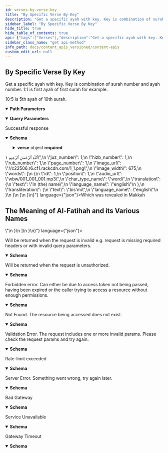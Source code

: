```yaml
---
id: verses-by-verse-key
title: "By Specific Verse By Key"
description: "Get a specific ayah with key. Key is combination of surah number and ayah number. 1:1 is first ayah of first surah for example."
sidebar_label: "By Specific Verse By Key"
hide_title: true
hide_table_of_contents: true
api: {"tags":["Verses"],"description":"Get a specific ayah with key. Key is combination of surah number and ayah number. 1:1 is first ayah of first surah for example.\n\n10:5 is 5th ayah of 10th surah.","operationId":"verses-by_verse_key","parameters":[{"name":"verse_key","in":"path","description":"Verse key ( chapter:verse) ","required":true,"schema":{"type":"string"}},{"name":"language","in":"query","description":"Language to fetch word translation in specific language.","schema":{"type":"string","default":"en"}},{"name":"words","in":"query","description":"Include words of each ayah? \n\n0 or false will not include words.\n\n1 or true will include the words.","schema":{"type":"string","default":"true","enum":["true","false"]}},{"name":"translations","in":"query","description":"comma separated ids of translations to load for each ayah.","schema":{"type":"string"}},{"name":"audio","in":"query","description":"Id of recitation if you want to load audio of each ayah.","schema":{"type":"integer"}},{"name":"tafsirs","in":"query","description":"Comma separated ids of tafsirs to load for each ayah if you want to load tafsirs.","schema":{"type":"string"}},{"name":"word_fields","in":"query","description":"Comma-separated list of word-level fields to include in response. [See full field reference](/docs/api/field-reference#word-level-fields).","schema":{"type":"string"}},{"name":"translation_fields","in":"query","description":"Comma separated list of translation fields if you want to add more fields for each translation. ","schema":{"type":"string"}},{"name":"fields","in":"query","description":"Comma-separated list of verse-level fields to include in response. [See full field reference](/docs/api/field-reference#verse-level-fields).","schema":{"type":"string"}}],"responses":{"200":{"description":"Successful response","content":{"application/json":{"schema":{"required":["verse"],"type":"object","properties":{"verse":{"title":"Verse","required":["hizb_number","id","juz_number","page_number","rub_number","verse_key","verse_number"],"type":"object","properties":{"id":{"type":"integer"},"chapter_id":{"type":"integer","description":"Chapter number of this verse"},"verse_number":{"type":"integer"},"verse_key":{"type":"string","description":"key of the verse, key is generated using chapter number and ayah number. e.g 1:1 is first ayah of first surah."},"verse_index":{"type":"integer"},"text_uthmani":{"type":"string","description":"Ayah text in Uthmani Script.\n\nUthmani script is an old-fashion script used by the third Caliph, Uthman, to produce the first standard quran manuscript."},"text_uthmani_simple":{"type":"string","description":"Uthmani script diacritic marks "},"text_imlaei":{"type":"string","description":"Ayah text in Imla'ei script.\n\nImla'ei script, is the modern Arabic writing style which is currently in use."},"text_imlaei_simple":{"type":"string"},"text_indopak":{"type":"string"},"text_uthmani_tajweed":{"type":"string"},"juz_number":{"type":"integer"},"hizb_number":{"type":"integer"},"rub_number":{"type":"integer"},"page_number":{"maximum":604,"minimum":1,"type":"integer","description":"page_number is deprecated, please use `v1_page` instead."},"image_url":{"type":"string"},"image_width":{"type":"integer"},"words":{"type":"array","items":{"title":"Word","required":["audio_url","char_type_name","position","translation","transliteration"],"type":"object","properties":{"id":{"type":"integer"},"position":{"type":"integer","description":"Word position within ayah"},"text_uthmani":{"type":"string","description":"Word text in Uthmanic script"},"text_indopak":{"type":"string"},"text_imlaei":{"type":"string","description":"Word text in simple/Imlaei script"},"verse_key":{"type":"string"},"page_number":{"maximum":604,"minimum":1,"type":"integer","description":"page_number is deprecated, please use `v1_page` instead."},"line_number":{"type":"integer","description":"Line number in the Mushaf for this word"},"audio_url":{"type":"string"},"location":{"type":"string"},"char_type_name":{"type":"string"},"code_v1":{"type":"string","description":"glyph code that you can use to render the word using QCF  v1 font."},"code_v2":{"type":"string","description":"glyph code that you can use to render the word using QCF  v2 font."},"translation":{"type":"object","properties":{"text":{"type":"string"},"language_name":{"type":"string"}}},"transliteration":{"type":"object","properties":{"text":{"type":"string"},"language_name":{"type":"string"}}},"v1_page":{"maximum":604,"minimum":1,"type":"integer","description":"Madani Mushaf Page number for v1 font. If `v1_page` value is 2, that means you'll use page 2 font file to render this word using v1 glyph codes."},"v2_page":{"maximum":604,"minimum":1,"type":"integer","description":"Madani Mushaf Page number for v2 font. If `v2_page` value is 2, that means you'll use page 2 font file to render this ayah using v2 glyph codes."}},"example":{"id":1,"position":1,"text_uthmani":"بِسْمِ","text_indopak":"بِسۡمِ","text_imlaei":"بِسْمِ","verse_key":"1:1","page_number":1,"line_number":2,"audio_url":"wbw/001_001_001.mp3","location":"1:1:1","char_type_name":"word","code_v1":"&#xfb51;","translation":{"text":"In (the) name","language_name":"english"},"transliteration":{"text":"bis'mi","language_name":"english"}}}},"audio":{"title":"AudioFile","type":"object","properties":{"url":{"type":"string"},"duration":{"type":"number"},"format":{"type":"string"},"segments":{"type":"array","items":{"type":"object"}}},"example":{"url":"https://verses.quran.foundation/AbdulBaset/Mujawwad/mp3/001001.mp3","duration":6,"format":"mp3","segments":[[[0,120,-1],[120,420,0],[540,810,1],[1350,1006,2],[2356,2454,3],[4810,390,-1]]]}},"translations":{"type":"array","items":{"title":"Translation","required":["resource_id","text"],"type":"object","properties":{"resource_id":{"type":"integer"},"resource_name":{"type":"string"},"id":{"type":"integer"},"text":{"type":"string","description":"Text of the translation, text could have HTML tags for formatting and footnotes. "},"verse_id":{"type":"integer"},"language_id":{"type":"integer"},"language_name":{"type":"string"},"verse_key":{"type":"string"},"chapter_id":{"type":"integer"},"verse_number":{"type":"integer"},"juz_number":{"type":"integer"},"hizb_number":{"type":"integer"},"rub_number":{"type":"integer"},"page_number":{"type":"integer"}},"example":{"resource_id":131,"resource_name":"Dr. Mustafa Khattab, the Clear Quran","id":903958,"text":"In the Name of Allah—the Most Compassionate, Most Merciful.","verse_id":1,"language_id":38,"language_name":"english","verse_key":"1:1","chapter_id":1,"verse_number":1,"juz_number":1,"hizb_number":1,"rub_number":1,"page_number":1}}},"code_v1":{"type":"string","description":"Glyphs codes for QCF v1 fonts"},"code_v2":{"type":"string","description":"Glyphs codes for QCF v2 fonts"},"v1_page":{"maximum":604,"minimum":1,"type":"integer","description":"Madani Mushaf Page number for v1 font. If `v1_page` value is 2, that means you'll use page 2 font file to render this ayah using v1 glyph codes."},"v2_page":{"maximum":604,"minimum":1,"type":"integer","description":"Madani Mushaf Page number for v2 font. If `v2_page` value is 2, that means you'll use page 2 font file to render this ayah using v2 glyph codes."}},"example":{"id":1,"chapter_id":1,"verse_number":1,"verse_key":"1:1","verse_index":1,"text_uthmani":"بِسْمِ ٱللَّهِ ٱلرَّحْمَـٰنِ ٱلرَّحِيمِ","text_uthmani_simple":"بسم الله الرحمن الرحيم","text_imlaei":"بِسْمِ اللَّهِ الرَّحْمَٰنِ الرَّحِيمِ","text_imlaei_simple":"بسم الله الرحمن الرحيم","text_indopak":"بِسۡمِ اللهِ الرَّحۡمٰنِ الرَّحِيۡمِ","text_uthmani_tajweed":"بِسْمِ <tajweed class=ham_wasl>ٱ</tajweed>للَّهِ <tajweed class=ham_wasl>ٱ</tajweed><tajweed class=laam_shamsiyah>ل</tajweed>رَّحْمَ<tajweed class=madda_normal>ـٰ</tajweed>نِ <tajweed class=ham_wasl>ٱ</tajweed><tajweed class=laam_shamsiyah>ل</tajweed>رَّح<tajweed class=madda_permissible>ِي</tajweed>مِ <span class=end>١</span>","juz_number":1,"hizb_number":1,"rub_number":1,"page_number":1,"image_url":"//c22506.r6.cf1.rackcdn.com/1_1.png","image_width":675,"words":[{"id":1,"position":1,"audio_url":"wbw/001_001_001.mp3","char_type_name":"word","translation":{"text":"In (the) name","language_name":"english"},"transliteration":{"text":"bis'mi","language_name":"english"}}]}}}},"example":{"verse":{"id":1,"verse_number":1,"page_number":1,"verse_key":"1:1","juz_number":1,"hizb_number":1,"rub_el_hizb_number":1,"sajdah_type":null,"sajdah_number":null,"words":[{"id":1,"position":1,"audio_url":"wbw/001_001_001.mp3","char_type_name":"word","line_number":2,"page_number":1,"code_v1":"&#xfb51;","translation":{"text":"In (the) name","language_name":"english"},"transliteration":{"text":"bis'mi","language_name":"english"}}],"translations":[{"resource_id":131,"text":"In the Name of Allah—the Most Compassionate, Most Merciful."}],"tafsirs":[{"id":82641,"language_name":"english","name":"Tafsir Ibn Kathir","text":"<h2 class=\"title\">Which was revealed in Makkah</h2><h2 class=\"title\">The Meaning of Al-Fatihah and its Various Names</h2>"}]}}}}},"400":{"description":"Will be returned when the request is invalid e.g. request is missing required headers or with invalid query parameters.","content":{"application/json":{"schema":{"title":"invalidRequestResponse","type":"object","properties":{"message":{"type":"string"},"type":{"type":"string","enum":["gateway_timeout","service_unavailable","bad_gateway","internal_server_error","unprocessable_entity","not_found","forbidden","unauthorized","invalid_request","invalid_token","insufficient_scope","service_error","invalid_path","rate_limit_exceeded"]},"success":{"type":"boolean"}}},"example":{"message":"The request is missing required headers or is invalid","type":"invalid_request","success":false}}}},"401":{"description":"Will be returned when the request is unauthorized.","content":{"application/json":{"schema":{"title":"unauthorizedResponse","type":"object","properties":{"message":{"type":"string"},"type":{"type":"string","enum":["gateway_timeout","service_unavailable","bad_gateway","internal_server_error","unprocessable_entity","not_found","forbidden","unauthorized","invalid_request","invalid_token","insufficient_scope","service_error","invalid_path","rate_limit_exceeded"]},"success":{"type":"boolean"}}},"example":{"message":"The request requires user authentication","type":"unauthorized","success":false}}}},"403":{"description":"Forbidden error. Can either be due to access token not being passed, having been expired or the caller trying to access a resource without enough permissions.","content":{"application/json":{"schema":{"title":"forbiddenResponse","type":"object","properties":{"message":{"type":"string"},"type":{"type":"string","enum":["gateway_timeout","service_unavailable","bad_gateway","internal_server_error","unprocessable_entity","not_found","forbidden","unauthorized","invalid_request","invalid_token","insufficient_scope","service_error","invalid_path","rate_limit_exceeded"]},"success":{"type":"boolean"}}},"example":{"message":"The server understood the request, but refuses to authorize it","type":"forbidden","success":false}}}},"404":{"description":"Not Found. The resource being accessed does not exist.","content":{"application/json":{"schema":{"title":"notFoundResponse","type":"object","properties":{"message":{"type":"string"},"type":{"type":"string","enum":["gateway_timeout","service_unavailable","bad_gateway","internal_server_error","unprocessable_entity","not_found","forbidden","unauthorized","invalid_request","invalid_token","insufficient_scope","service_error","invalid_path","rate_limit_exceeded"]},"success":{"type":"boolean"}}},"example":{"message":"The requested resource could not be found","type":"not_found","success":false}}}},"422":{"description":"Validation Error. The request includes one or more invalid params. Please check the request params and try again.","content":{"application/json":{"schema":{"title":"unprocessableEntityResponse","type":"object","properties":{"message":{"type":"string"},"type":{"type":"string","enum":["gateway_timeout","service_unavailable","bad_gateway","internal_server_error","unprocessable_entity","not_found","forbidden","unauthorized","invalid_request","invalid_token","insufficient_scope","service_error","invalid_path","rate_limit_exceeded"]},"success":{"type":"boolean"}}},"example":{"message":"The request was well-formed but was unable to be followed due to semantic errors","type":"unprocessable_entity","success":false}}}},"429":{"description":"Rate-limit exceeded","content":{"application/json":{"schema":{"title":"rateLimitExceededResponse","type":"object","properties":{"message":{"type":"string"},"type":{"type":"string","enum":["gateway_timeout","service_unavailable","bad_gateway","internal_server_error","unprocessable_entity","not_found","forbidden","unauthorized","invalid_request","invalid_token","insufficient_scope","service_error","invalid_path","rate_limit_exceeded"]},"success":{"type":"boolean"}}},"example":{"message":"Too many requests, please try again later","type":"rate_limit_exceeded","success":false}}}},"500":{"description":"Server Error. Something went wrong, try again later.","content":{"application/json":{"schema":{"title":"internalServerErrorResponse","type":"object","properties":{"message":{"type":"string"},"type":{"type":"string","enum":["gateway_timeout","service_unavailable","bad_gateway","internal_server_error","unprocessable_entity","not_found","forbidden","unauthorized","invalid_request","invalid_token","insufficient_scope","service_error","invalid_path","rate_limit_exceeded"]},"success":{"type":"boolean"}}},"example":{"message":"The server encountered an internal error and was unable to complete your request","type":"internal_server_error","success":false}}}},"502":{"description":"Bad Gateway","content":{"application/json":{"schema":{"title":"badGatewayResponse","type":"object","properties":{"message":{"type":"string"},"type":{"type":"string","enum":["gateway_timeout","service_unavailable","bad_gateway","internal_server_error","unprocessable_entity","not_found","forbidden","unauthorized","invalid_request","invalid_token","insufficient_scope","service_error","invalid_path","rate_limit_exceeded"]},"success":{"type":"boolean"}}},"example":{"message":"The server was acting as a gateway or proxy and received an invalid response from the upstream server","type":"bad_gateway","success":false}}}},"503":{"description":"Service Unavailable","content":{"application/json":{"schema":{"title":"serviceUnavailableResponse","type":"object","properties":{"message":{"type":"string"},"type":{"type":"string","enum":["gateway_timeout","service_unavailable","bad_gateway","internal_server_error","unprocessable_entity","not_found","forbidden","unauthorized","invalid_request","invalid_token","insufficient_scope","service_error","invalid_path","rate_limit_exceeded"]},"success":{"type":"boolean"}}},"example":{"message":"The server is currently unable to handle the request due to a temporary overload or scheduled maintenance","type":"service_unavailable","success":false}}}},"504":{"description":"Gateway Timeout","content":{"application/json":{"schema":{"title":"gatewayTimeoutResponse","type":"object","properties":{"message":{"type":"string"},"type":{"type":"string","enum":["gateway_timeout","service_unavailable","bad_gateway","internal_server_error","unprocessable_entity","not_found","forbidden","unauthorized","invalid_request","invalid_token","insufficient_scope","service_error","invalid_path","rate_limit_exceeded"]},"success":{"type":"boolean"}}},"example":{"message":"The server was acting as a gateway or proxy and did not receive a timely response from the upstream server","type":"gateway_timeout","success":false}}}}},"method":"get","path":"/verses/by_key/{verse_key}","servers":[{"url":"https://apis-prelive.quran.foundation/content/api/v4","description":"Pre-production Server"},{"url":"https://apis.quran.foundation/content/api/v4","description":"Production Server"}],"security":[{"x-auth-token":[],"x-client-id":[]}],"securitySchemes":{"x-auth-token":{"type":"apiKey","description":"The JWT access token required for accessing the endpoints.","name":"x-auth-token","in":"header"},"x-client-id":{"type":"apiKey","description":"Your client Id","name":"x-client-id","in":"header"}},"info":{"title":"Content APIs","description":"Quran.Foundation Content APIs offer programmatic access to the Quran's core content like chapters, verses, recitations, translations, and more, distinct from user-specific data like notes and bookmarks provided by [User-related APIs](/docs/category/user-related-apis).\n\n:::important Integrity of Translations\nPlease **disable any automatic browser-translation features** (e.g. Google-Translate-in-Chrome) when displaying text returned by the *Translations* endpoints.  \nRe-translating an already vetted Quranic translation can introduce serious semantic errors.\n:::\n\n ## How to get access \n\n We are using OAuth2 flows to authenticate and authorize requests. To get started, you need to [get an access token](/docs/tutorials/oidc/getting-started-with-oauth2#obtaining-oauth-20-client-credentials) to make requests to our APIs. Since the APIs are not user-related, you will need to use the `client_credentials` grant type and [`content` scope](/docs/user_related_apis_versioned/scopes#content) when sending a request to [The OAuth 2.0 Token Endpoint](/docs/oauth2_apis_versioned/oauth-2-token-exchange) to get the access token. The below diagram shows the flow of getting an access token using the `client_credentials` grant type in a very simplified way.\n\n ![Client Credentials Flow](/img/client-credentials-flow.png) After getting a valid access token, each request to get resources will have to include 2 headers mentioned below: `x-auth-token` and `x-client-id`.","version":"v4"},"postman":{"name":"By Specific Verse By Key","description":{"content":"Get a specific ayah with key. Key is combination of surah number and ayah number. 1:1 is first ayah of first surah for example.\n\n10:5 is 5th ayah of 10th surah.","type":"text/plain"},"url":{"path":["verses","by_key",":verse_key"],"host":["{{baseUrl}}"],"query":[{"disabled":false,"description":{"content":"Language to fetch word translation in specific language.","type":"text/plain"},"key":"language","value":""},{"disabled":false,"description":{"content":"Include words of each ayah? \n\n0 or false will not include words.\n\n1 or true will include the words.","type":"text/plain"},"key":"words","value":""},{"disabled":false,"description":{"content":"comma separated ids of translations to load for each ayah.","type":"text/plain"},"key":"translations","value":""},{"disabled":false,"description":{"content":"Id of recitation if you want to load audio of each ayah.","type":"text/plain"},"key":"audio","value":""},{"disabled":false,"description":{"content":"Comma separated ids of tafsirs to load for each ayah if you want to load tafsirs.","type":"text/plain"},"key":"tafsirs","value":""},{"disabled":false,"description":{"content":"Comma-separated list of word-level fields to include in response. [See full field reference](/docs/api/field-reference#word-level-fields).","type":"text/plain"},"key":"word_fields","value":""},{"disabled":false,"description":{"content":"Comma separated list of translation fields if you want to add more fields for each translation. ","type":"text/plain"},"key":"translation_fields","value":""},{"disabled":false,"description":{"content":"Comma-separated list of verse-level fields to include in response. [See full field reference](/docs/api/field-reference#verse-level-fields).","type":"text/plain"},"key":"fields","value":""}],"variable":[{"disabled":false,"description":{"content":"(Required) Verse key ( chapter:verse) ","type":"text/plain"},"type":"any","value":"","key":"verse_key"}]},"header":[{"key":"Accept","value":"application/json"}],"method":"GET"}}
sidebar_class_name: "get api-method"
info_path: docs/content_apis_versioned/content-apis
custom_edit_url: null
---
```



## By Specific Verse By Key



Get a specific ayah with key. Key is combination of surah number and ayah number. 1:1 is first ayah of first surah for example.

10:5 is 5th ayah of 10th surah.

<details style={{"marginBottom":"1rem"}} data-collapsed={false} open={true}><summary style={{}}><strong>Path Parameters</strong></summary><div><ul><ParamsItem className={"paramsItem"} param={{"name":"verse_key","in":"path","description":"Verse key ( chapter:verse) ","required":true,"schema":{"type":"string"}}}></ParamsItem></ul></div></details><details style={{"marginBottom":"1rem"}} data-collapsed={false} open={true}><summary style={{}}><strong>Query Parameters</strong></summary><div><ul><ParamsItem className={"paramsItem"} param={{"name":"language","in":"query","description":"Language to fetch word translation in specific language.","schema":{"type":"string","default":"en"}}}></ParamsItem><ParamsItem className={"paramsItem"} param={{"name":"words","in":"query","description":"Include words of each ayah? \n\n0 or false will not include words.\n\n1 or true will include the words.","schema":{"type":"string","default":"true","enum":["true","false"]}}}></ParamsItem><ParamsItem className={"paramsItem"} param={{"name":"translations","in":"query","description":"comma separated ids of translations to load for each ayah.","schema":{"type":"string"}}}></ParamsItem><ParamsItem className={"paramsItem"} param={{"name":"audio","in":"query","description":"Id of recitation if you want to load audio of each ayah.","schema":{"type":"integer"}}}></ParamsItem><ParamsItem className={"paramsItem"} param={{"name":"tafsirs","in":"query","description":"Comma separated ids of tafsirs to load for each ayah if you want to load tafsirs.","schema":{"type":"string"}}}></ParamsItem><ParamsItem className={"paramsItem"} param={{"name":"word_fields","in":"query","description":"Comma-separated list of word-level fields to include in response. [See full field reference](/docs/api/field-reference#word-level-fields).","schema":{"type":"string"}}}></ParamsItem><ParamsItem className={"paramsItem"} param={{"name":"translation_fields","in":"query","description":"Comma separated list of translation fields if you want to add more fields for each translation. ","schema":{"type":"string"}}}></ParamsItem><ParamsItem className={"paramsItem"} param={{"name":"fields","in":"query","description":"Comma-separated list of verse-level fields to include in response. [See full field reference](/docs/api/field-reference#verse-level-fields).","schema":{"type":"string"}}}></ParamsItem></ul></div></details><div><ApiTabs><TabItem label={"200"} value={"200"}><div>

Successful response

</div><div><MimeTabs schemaType={"response"}><TabItem label={"application/json"} value={"application/json"}><SchemaTabs><TabItem label={"Schema"} value={"Schema"}><details style={{}} data-collapsed={false} open={true}><summary style={{"textAlign":"left"}}><strong>Schema</strong></summary><div style={{"textAlign":"left","marginLeft":"1rem"}}></div><ul style={{"marginLeft":"1rem"}}><SchemaItem collapsible={true} className={"schemaItem"}><details style={{}}><summary style={{}}><strong>verse</strong><span style={{"opacity":"0.6"}}> object</span><strong style={{"fontSize":"var(--ifm-code-font-size)","color":"var(--openapi-required)"}}> required</strong></summary><div style={{"marginLeft":"1rem"}}><SchemaItem collapsible={false} name={"id"} required={true} schemaName={"integer"} qualifierMessage={undefined} schema={{"type":"integer"}}></SchemaItem><SchemaItem collapsible={false} name={"chapter_id"} required={false} schemaName={"integer"} qualifierMessage={undefined} schema={{"type":"integer","description":"Chapter number of this verse"}}></SchemaItem><SchemaItem collapsible={false} name={"verse_number"} required={true} schemaName={"integer"} qualifierMessage={undefined} schema={{"type":"integer"}}></SchemaItem><SchemaItem collapsible={false} name={"verse_key"} required={true} schemaName={"string"} qualifierMessage={undefined} schema={{"type":"string","description":"key of the verse, key is generated using chapter number and ayah number. e.g 1:1 is first ayah of first surah."}}></SchemaItem><SchemaItem collapsible={false} name={"verse_index"} required={false} schemaName={"integer"} qualifierMessage={undefined} schema={{"type":"integer"}}></SchemaItem><SchemaItem collapsible={false} name={"text_uthmani"} required={false} schemaName={"string"} qualifierMessage={undefined} schema={{"type":"string","description":"Ayah text in Uthmani Script.\n\nUthmani script is an old-fashion script used by the third Caliph, Uthman, to produce the first standard quran manuscript."}}></SchemaItem><SchemaItem collapsible={false} name={"text_uthmani_simple"} required={false} schemaName={"string"} qualifierMessage={undefined} schema={{"type":"string","description":"Uthmani script diacritic marks "}}></SchemaItem><SchemaItem collapsible={false} name={"text_imlaei"} required={false} schemaName={"string"} qualifierMessage={undefined} schema={{"type":"string","description":"Ayah text in Imla'ei script.\n\nImla'ei script, is the modern Arabic writing style which is currently in use."}}></SchemaItem><SchemaItem collapsible={false} name={"text_imlaei_simple"} required={false} schemaName={"string"} qualifierMessage={undefined} schema={{"type":"string"}}></SchemaItem><SchemaItem collapsible={false} name={"text_indopak"} required={false} schemaName={"string"} qualifierMessage={undefined} schema={{"type":"string"}}></SchemaItem><SchemaItem collapsible={false} name={"text_uthmani_tajweed"} required={false} schemaName={"string"} qualifierMessage={undefined} schema={{"type":"string"}}></SchemaItem><SchemaItem collapsible={false} name={"juz_number"} required={true} schemaName={"integer"} qualifierMessage={undefined} schema={{"type":"integer"}}></SchemaItem><SchemaItem collapsible={false} name={"hizb_number"} required={true} schemaName={"integer"} qualifierMessage={undefined} schema={{"type":"integer"}}></SchemaItem><SchemaItem collapsible={false} name={"rub_number"} required={true} schemaName={"integer"} qualifierMessage={undefined} schema={{"type":"integer"}}></SchemaItem><SchemaItem collapsible={false} name={"page_number"} required={true} schemaName={"integer"} qualifierMessage={"**Possible values:** `>= 1` and `<= 604`"} schema={{"maximum":604,"minimum":1,"type":"integer","description":"page_number is deprecated, please use `v1_page` instead."}}></SchemaItem><SchemaItem collapsible={false} name={"image_url"} required={false} schemaName={"string"} qualifierMessage={undefined} schema={{"type":"string"}}></SchemaItem><SchemaItem collapsible={false} name={"image_width"} required={false} schemaName={"integer"} qualifierMessage={undefined} schema={{"type":"integer"}}></SchemaItem><SchemaItem collapsible={true} className={"schemaItem"}><details style={{}}><summary style={{}}><strong>words</strong><span style={{"opacity":"0.6"}}> object[]</span></summary><div style={{"marginLeft":"1rem"}}><li><div style={{"fontSize":"var(--ifm-code-font-size)","opacity":"0.6","marginLeft":"-.5rem","paddingBottom":".5rem"}}>Array [</div></li><SchemaItem collapsible={false} name={"id"} required={false} schemaName={"integer"} qualifierMessage={undefined} schema={{"type":"integer"}}></SchemaItem><SchemaItem collapsible={false} name={"position"} required={true} schemaName={"integer"} qualifierMessage={undefined} schema={{"type":"integer","description":"Word position within ayah"}}></SchemaItem><SchemaItem collapsible={false} name={"text_uthmani"} required={false} schemaName={"string"} qualifierMessage={undefined} schema={{"type":"string","description":"Word text in Uthmanic script"}}></SchemaItem><SchemaItem collapsible={false} name={"text_indopak"} required={false} schemaName={"string"} qualifierMessage={undefined} schema={{"type":"string"}}></SchemaItem><SchemaItem collapsible={false} name={"text_imlaei"} required={false} schemaName={"string"} qualifierMessage={undefined} schema={{"type":"string","description":"Word text in simple/Imlaei script"}}></SchemaItem><SchemaItem collapsible={false} name={"verse_key"} required={false} schemaName={"string"} qualifierMessage={undefined} schema={{"type":"string"}}></SchemaItem><SchemaItem collapsible={false} name={"page_number"} required={false} schemaName={"integer"} qualifierMessage={"**Possible values:** `>= 1` and `<= 604`"} schema={{"maximum":604,"minimum":1,"type":"integer","description":"page_number is deprecated, please use `v1_page` instead."}}></SchemaItem><SchemaItem collapsible={false} name={"line_number"} required={false} schemaName={"integer"} qualifierMessage={undefined} schema={{"type":"integer","description":"Line number in the Mushaf for this word"}}></SchemaItem><SchemaItem collapsible={false} name={"audio_url"} required={true} schemaName={"string"} qualifierMessage={undefined} schema={{"type":"string"}}></SchemaItem><SchemaItem collapsible={false} name={"location"} required={false} schemaName={"string"} qualifierMessage={undefined} schema={{"type":"string"}}></SchemaItem><SchemaItem collapsible={false} name={"char_type_name"} required={true} schemaName={"string"} qualifierMessage={undefined} schema={{"type":"string"}}></SchemaItem><SchemaItem collapsible={false} name={"code_v1"} required={false} schemaName={"string"} qualifierMessage={undefined} schema={{"type":"string","description":"glyph code that you can use to render the word using QCF  v1 font."}}></SchemaItem><SchemaItem collapsible={false} name={"code_v2"} required={false} schemaName={"string"} qualifierMessage={undefined} schema={{"type":"string","description":"glyph code that you can use to render the word using QCF  v2 font."}}></SchemaItem><SchemaItem collapsible={true} className={"schemaItem"}><details style={{}}><summary style={{}}><strong>translation</strong><span style={{"opacity":"0.6"}}> object</span><strong style={{"fontSize":"var(--ifm-code-font-size)","color":"var(--openapi-required)"}}> required</strong></summary><div style={{"marginLeft":"1rem"}}><SchemaItem collapsible={false} name={"text"} required={false} schemaName={"string"} qualifierMessage={undefined} schema={{"type":"string"}}></SchemaItem><SchemaItem collapsible={false} name={"language_name"} required={false} schemaName={"string"} qualifierMessage={undefined} schema={{"type":"string"}}></SchemaItem></div></details></SchemaItem><SchemaItem collapsible={true} className={"schemaItem"}><details style={{}}><summary style={{}}><strong>transliteration</strong><span style={{"opacity":"0.6"}}> object</span><strong style={{"fontSize":"var(--ifm-code-font-size)","color":"var(--openapi-required)"}}> required</strong></summary><div style={{"marginLeft":"1rem"}}><SchemaItem collapsible={false} name={"text"} required={false} schemaName={"string"} qualifierMessage={undefined} schema={{"type":"string"}}></SchemaItem><SchemaItem collapsible={false} name={"language_name"} required={false} schemaName={"string"} qualifierMessage={undefined} schema={{"type":"string"}}></SchemaItem></div></details></SchemaItem><SchemaItem collapsible={false} name={"v1_page"} required={false} schemaName={"integer"} qualifierMessage={"**Possible values:** `>= 1` and `<= 604`"} schema={{"maximum":604,"minimum":1,"type":"integer","description":"Madani Mushaf Page number for v1 font. If `v1_page` value is 2, that means you'll use page 2 font file to render this word using v1 glyph codes."}}></SchemaItem><SchemaItem collapsible={false} name={"v2_page"} required={false} schemaName={"integer"} qualifierMessage={"**Possible values:** `>= 1` and `<= 604`"} schema={{"maximum":604,"minimum":1,"type":"integer","description":"Madani Mushaf Page number for v2 font. If `v2_page` value is 2, that means you'll use page 2 font file to render this ayah using v2 glyph codes."}}></SchemaItem><li><div style={{"fontSize":"var(--ifm-code-font-size)","opacity":"0.6","marginLeft":"-.5rem"}}>]</div></li></div></details></SchemaItem><SchemaItem collapsible={true} className={"schemaItem"}><details style={{}}><summary style={{}}><strong>audio</strong><span style={{"opacity":"0.6"}}> object</span></summary><div style={{"marginLeft":"1rem"}}><SchemaItem collapsible={false} name={"url"} required={false} schemaName={"string"} qualifierMessage={undefined} schema={{"type":"string"}}></SchemaItem><SchemaItem collapsible={false} name={"duration"} required={false} schemaName={"number"} qualifierMessage={undefined} schema={{"type":"number"}}></SchemaItem><SchemaItem collapsible={false} name={"format"} required={false} schemaName={"string"} qualifierMessage={undefined} schema={{"type":"string"}}></SchemaItem><SchemaItem collapsible={false} name={"segments"} required={false} schemaName={"object[]"} qualifierMessage={undefined} schema={{"type":"array","items":{"type":"object"}}}></SchemaItem></div></details></SchemaItem><SchemaItem collapsible={true} className={"schemaItem"}><details style={{}}><summary style={{}}><strong>translations</strong><span style={{"opacity":"0.6"}}> object[]</span></summary><div style={{"marginLeft":"1rem"}}><li><div style={{"fontSize":"var(--ifm-code-font-size)","opacity":"0.6","marginLeft":"-.5rem","paddingBottom":".5rem"}}>Array [</div></li><SchemaItem collapsible={false} name={"resource_id"} required={true} schemaName={"integer"} qualifierMessage={undefined} schema={{"type":"integer"}}></SchemaItem><SchemaItem collapsible={false} name={"resource_name"} required={false} schemaName={"string"} qualifierMessage={undefined} schema={{"type":"string"}}></SchemaItem><SchemaItem collapsible={false} name={"id"} required={false} schemaName={"integer"} qualifierMessage={undefined} schema={{"type":"integer"}}></SchemaItem><SchemaItem collapsible={false} name={"text"} required={true} schemaName={"string"} qualifierMessage={undefined} schema={{"type":"string","description":"Text of the translation, text could have HTML tags for formatting and footnotes. "}}></SchemaItem><SchemaItem collapsible={false} name={"verse_id"} required={false} schemaName={"integer"} qualifierMessage={undefined} schema={{"type":"integer"}}></SchemaItem><SchemaItem collapsible={false} name={"language_id"} required={false} schemaName={"integer"} qualifierMessage={undefined} schema={{"type":"integer"}}></SchemaItem><SchemaItem collapsible={false} name={"language_name"} required={false} schemaName={"string"} qualifierMessage={undefined} schema={{"type":"string"}}></SchemaItem><SchemaItem collapsible={false} name={"verse_key"} required={false} schemaName={"string"} qualifierMessage={undefined} schema={{"type":"string"}}></SchemaItem><SchemaItem collapsible={false} name={"chapter_id"} required={false} schemaName={"integer"} qualifierMessage={undefined} schema={{"type":"integer"}}></SchemaItem><SchemaItem collapsible={false} name={"verse_number"} required={false} schemaName={"integer"} qualifierMessage={undefined} schema={{"type":"integer"}}></SchemaItem><SchemaItem collapsible={false} name={"juz_number"} required={false} schemaName={"integer"} qualifierMessage={undefined} schema={{"type":"integer"}}></SchemaItem><SchemaItem collapsible={false} name={"hizb_number"} required={false} schemaName={"integer"} qualifierMessage={undefined} schema={{"type":"integer"}}></SchemaItem><SchemaItem collapsible={false} name={"rub_number"} required={false} schemaName={"integer"} qualifierMessage={undefined} schema={{"type":"integer"}}></SchemaItem><SchemaItem collapsible={false} name={"page_number"} required={false} schemaName={"integer"} qualifierMessage={undefined} schema={{"type":"integer"}}></SchemaItem><li><div style={{"fontSize":"var(--ifm-code-font-size)","opacity":"0.6","marginLeft":"-.5rem"}}>]</div></li></div></details></SchemaItem><SchemaItem collapsible={false} name={"code_v1"} required={false} schemaName={"string"} qualifierMessage={undefined} schema={{"type":"string","description":"Glyphs codes for QCF v1 fonts"}}></SchemaItem><SchemaItem collapsible={false} name={"code_v2"} required={false} schemaName={"string"} qualifierMessage={undefined} schema={{"type":"string","description":"Glyphs codes for QCF v2 fonts"}}></SchemaItem><SchemaItem collapsible={false} name={"v1_page"} required={false} schemaName={"integer"} qualifierMessage={"**Possible values:** `>= 1` and `<= 604`"} schema={{"maximum":604,"minimum":1,"type":"integer","description":"Madani Mushaf Page number for v1 font. If `v1_page` value is 2, that means you'll use page 2 font file to render this ayah using v1 glyph codes."}}></SchemaItem><SchemaItem collapsible={false} name={"v2_page"} required={false} schemaName={"integer"} qualifierMessage={"**Possible values:** `>= 1` and `<= 604`"} schema={{"maximum":604,"minimum":1,"type":"integer","description":"Madani Mushaf Page number for v2 font. If `v2_page` value is 2, that means you'll use page 2 font file to render this ayah using v2 glyph codes."}}></SchemaItem></div></details></SchemaItem></ul></details></TabItem><TabItem label={"Example (from schema)"} value={"Example (from schema)"}><ResponseSamples responseExample={"{\n  \"verse\": {\n    \"id\": 1,\n    \"chapter_id\": 1,\n    \"verse_number\": 1,\n    \"verse_key\": \"1:1\",\n    \"verse_index\": 1,\n    \"text_uthmani\": \"بِسْمِ ٱللَّهِ ٱلرَّحْمَـٰنِ ٱلرَّحِيمِ\",\n    \"text_uthmani_simple\": \"بسم الله الرحمن الرحيم\",\n    \"text_imlaei\": \"بِسْمِ اللَّهِ الرَّحْمَٰنِ الرَّحِيمِ\",\n    \"text_imlaei_simple\": \"بسم الله الرحمن الرحيم\",\n    \"text_indopak\": \"بِسۡمِ اللهِ الرَّحۡمٰنِ الرَّحِيۡمِ\",\n    \"text_uthmani_tajweed\": \"بِسْمِ <tajweed class=ham_wasl>ٱ</tajweed>للَّهِ <tajweed class=ham_wasl>ٱ</tajweed><tajweed class=laam_shamsiyah>ل</tajweed>رَّحْمَ<tajweed class=madda_normal>ـٰ</tajweed>نِ <tajweed class=ham_wasl>ٱ</tajweed><tajweed class=laam_shamsiyah>ل</tajweed>رَّح<tajweed class=madda_permissible>ِي</tajweed>مِ <span class=end>١</span>\",\n    \"juz_number\": 1,\n    \"hizb_number\": 1,\n    \"rub_number\": 1,\n    \"page_number\": 1,\n    \"image_url\": \"//c22506.r6.cf1.rackcdn.com/1_1.png\",\n    \"image_width\": 675,\n    \"words\": [\n      {\n        \"id\": 1,\n        \"position\": 1,\n        \"audio_url\": \"wbw/001_001_001.mp3\",\n        \"char_type_name\": \"word\",\n        \"translation\": {\n          \"text\": \"In (the) name\",\n          \"language_name\": \"english\"\n        },\n        \"transliteration\": {\n          \"text\": \"bis'mi\",\n          \"language_name\": \"english\"\n        }\n      }\n    ]\n  }\n}"} language={"json"}></ResponseSamples></TabItem><TabItem label={"Example"} value={"Example"}><ResponseSamples responseExample={"{\n  \"verse\": {\n    \"id\": 1,\n    \"verse_number\": 1,\n    \"page_number\": 1,\n    \"verse_key\": \"1:1\",\n    \"juz_number\": 1,\n    \"hizb_number\": 1,\n    \"rub_el_hizb_number\": 1,\n    \"sajdah_type\": null,\n    \"sajdah_number\": null,\n    \"words\": [\n      {\n        \"id\": 1,\n        \"position\": 1,\n        \"audio_url\": \"wbw/001_001_001.mp3\",\n        \"char_type_name\": \"word\",\n        \"line_number\": 2,\n        \"page_number\": 1,\n        \"code_v1\": \"&#xfb51;\",\n        \"translation\": {\n          \"text\": \"In (the) name\",\n          \"language_name\": \"english\"\n        },\n        \"transliteration\": {\n          \"text\": \"bis'mi\",\n          \"language_name\": \"english\"\n        }\n      }\n    ],\n    \"translations\": [\n      {\n        \"resource_id\": 131,\n        \"text\": \"In the Name of Allah—the Most Compassionate, Most Merciful.\"\n      }\n    ],\n    \"tafsirs\": [\n      {\n        \"id\": 82641,\n        \"language_name\": \"english\",\n        \"name\": \"Tafsir Ibn Kathir\",\n        \"text\": \"<h2 class=\\\"title\\\">Which was revealed in Makkah</h2><h2 class=\\\"title\\\">The Meaning of Al-Fatihah and its Various Names</h2>\"\n      }\n    ]\n  }\n}"} language={"json"}></ResponseSamples></TabItem></SchemaTabs></TabItem></MimeTabs></div></TabItem><TabItem label={"400"} value={"400"}><div>

Will be returned when the request is invalid e.g. request is missing required headers or with invalid query parameters.

</div><div><MimeTabs schemaType={"response"}><TabItem label={"application/json"} value={"application/json"}><SchemaTabs><TabItem label={"Schema"} value={"Schema"}><details style={{}} data-collapsed={false} open={true}><summary style={{"textAlign":"left"}}><strong>Schema</strong></summary><div style={{"textAlign":"left","marginLeft":"1rem"}}></div><ul style={{"marginLeft":"1rem"}}><SchemaItem collapsible={false} name={"message"} required={false} schemaName={"string"} qualifierMessage={undefined} schema={{"type":"string"}}></SchemaItem><SchemaItem collapsible={false} name={"type"} required={false} schemaName={"string"} qualifierMessage={"**Possible values:** [`gateway_timeout`, `service_unavailable`, `bad_gateway`, `internal_server_error`, `unprocessable_entity`, `not_found`, `forbidden`, `unauthorized`, `invalid_request`, `invalid_token`, `insufficient_scope`, `service_error`, `invalid_path`, `rate_limit_exceeded`]"} schema={{"type":"string","enum":["gateway_timeout","service_unavailable","bad_gateway","internal_server_error","unprocessable_entity","not_found","forbidden","unauthorized","invalid_request","invalid_token","insufficient_scope","service_error","invalid_path","rate_limit_exceeded"]}}></SchemaItem><SchemaItem collapsible={false} name={"success"} required={false} schemaName={"boolean"} qualifierMessage={undefined} schema={{"type":"boolean"}}></SchemaItem></ul></details></TabItem><TabItem label={"Example (from schema)"} value={"Example (from schema)"}><ResponseSamples responseExample={"{\n  \"message\": \"string\",\n  \"type\": \"gateway_timeout\",\n  \"success\": true\n}"} language={"json"}></ResponseSamples></TabItem><TabItem label={"Example"} value={"Example"}><ResponseSamples responseExample={"{\n  \"message\": \"The request is missing required headers or is invalid\",\n  \"type\": \"invalid_request\",\n  \"success\": false\n}"} language={"json"}></ResponseSamples></TabItem></SchemaTabs></TabItem></MimeTabs></div></TabItem><TabItem label={"401"} value={"401"}><div>

Will be returned when the request is unauthorized.

</div><div><MimeTabs schemaType={"response"}><TabItem label={"application/json"} value={"application/json"}><SchemaTabs><TabItem label={"Schema"} value={"Schema"}><details style={{}} data-collapsed={false} open={true}><summary style={{"textAlign":"left"}}><strong>Schema</strong></summary><div style={{"textAlign":"left","marginLeft":"1rem"}}></div><ul style={{"marginLeft":"1rem"}}><SchemaItem collapsible={false} name={"message"} required={false} schemaName={"string"} qualifierMessage={undefined} schema={{"type":"string"}}></SchemaItem><SchemaItem collapsible={false} name={"type"} required={false} schemaName={"string"} qualifierMessage={"**Possible values:** [`gateway_timeout`, `service_unavailable`, `bad_gateway`, `internal_server_error`, `unprocessable_entity`, `not_found`, `forbidden`, `unauthorized`, `invalid_request`, `invalid_token`, `insufficient_scope`, `service_error`, `invalid_path`, `rate_limit_exceeded`]"} schema={{"type":"string","enum":["gateway_timeout","service_unavailable","bad_gateway","internal_server_error","unprocessable_entity","not_found","forbidden","unauthorized","invalid_request","invalid_token","insufficient_scope","service_error","invalid_path","rate_limit_exceeded"]}}></SchemaItem><SchemaItem collapsible={false} name={"success"} required={false} schemaName={"boolean"} qualifierMessage={undefined} schema={{"type":"boolean"}}></SchemaItem></ul></details></TabItem><TabItem label={"Example (from schema)"} value={"Example (from schema)"}><ResponseSamples responseExample={"{\n  \"message\": \"string\",\n  \"type\": \"gateway_timeout\",\n  \"success\": true\n}"} language={"json"}></ResponseSamples></TabItem><TabItem label={"Example"} value={"Example"}><ResponseSamples responseExample={"{\n  \"message\": \"The request requires user authentication\",\n  \"type\": \"unauthorized\",\n  \"success\": false\n}"} language={"json"}></ResponseSamples></TabItem></SchemaTabs></TabItem></MimeTabs></div></TabItem><TabItem label={"403"} value={"403"}><div>

Forbidden error. Can either be due to access token not being passed, having been expired or the caller trying to access a resource without enough permissions.

</div><div><MimeTabs schemaType={"response"}><TabItem label={"application/json"} value={"application/json"}><SchemaTabs><TabItem label={"Schema"} value={"Schema"}><details style={{}} data-collapsed={false} open={true}><summary style={{"textAlign":"left"}}><strong>Schema</strong></summary><div style={{"textAlign":"left","marginLeft":"1rem"}}></div><ul style={{"marginLeft":"1rem"}}><SchemaItem collapsible={false} name={"message"} required={false} schemaName={"string"} qualifierMessage={undefined} schema={{"type":"string"}}></SchemaItem><SchemaItem collapsible={false} name={"type"} required={false} schemaName={"string"} qualifierMessage={"**Possible values:** [`gateway_timeout`, `service_unavailable`, `bad_gateway`, `internal_server_error`, `unprocessable_entity`, `not_found`, `forbidden`, `unauthorized`, `invalid_request`, `invalid_token`, `insufficient_scope`, `service_error`, `invalid_path`, `rate_limit_exceeded`]"} schema={{"type":"string","enum":["gateway_timeout","service_unavailable","bad_gateway","internal_server_error","unprocessable_entity","not_found","forbidden","unauthorized","invalid_request","invalid_token","insufficient_scope","service_error","invalid_path","rate_limit_exceeded"]}}></SchemaItem><SchemaItem collapsible={false} name={"success"} required={false} schemaName={"boolean"} qualifierMessage={undefined} schema={{"type":"boolean"}}></SchemaItem></ul></details></TabItem><TabItem label={"Example (from schema)"} value={"Example (from schema)"}><ResponseSamples responseExample={"{\n  \"message\": \"string\",\n  \"type\": \"gateway_timeout\",\n  \"success\": true\n}"} language={"json"}></ResponseSamples></TabItem><TabItem label={"Example"} value={"Example"}><ResponseSamples responseExample={"{\n  \"message\": \"The server understood the request, but refuses to authorize it\",\n  \"type\": \"forbidden\",\n  \"success\": false\n}"} language={"json"}></ResponseSamples></TabItem></SchemaTabs></TabItem></MimeTabs></div></TabItem><TabItem label={"404"} value={"404"}><div>

Not Found. The resource being accessed does not exist.

</div><div><MimeTabs schemaType={"response"}><TabItem label={"application/json"} value={"application/json"}><SchemaTabs><TabItem label={"Schema"} value={"Schema"}><details style={{}} data-collapsed={false} open={true}><summary style={{"textAlign":"left"}}><strong>Schema</strong></summary><div style={{"textAlign":"left","marginLeft":"1rem"}}></div><ul style={{"marginLeft":"1rem"}}><SchemaItem collapsible={false} name={"message"} required={false} schemaName={"string"} qualifierMessage={undefined} schema={{"type":"string"}}></SchemaItem><SchemaItem collapsible={false} name={"type"} required={false} schemaName={"string"} qualifierMessage={"**Possible values:** [`gateway_timeout`, `service_unavailable`, `bad_gateway`, `internal_server_error`, `unprocessable_entity`, `not_found`, `forbidden`, `unauthorized`, `invalid_request`, `invalid_token`, `insufficient_scope`, `service_error`, `invalid_path`, `rate_limit_exceeded`]"} schema={{"type":"string","enum":["gateway_timeout","service_unavailable","bad_gateway","internal_server_error","unprocessable_entity","not_found","forbidden","unauthorized","invalid_request","invalid_token","insufficient_scope","service_error","invalid_path","rate_limit_exceeded"]}}></SchemaItem><SchemaItem collapsible={false} name={"success"} required={false} schemaName={"boolean"} qualifierMessage={undefined} schema={{"type":"boolean"}}></SchemaItem></ul></details></TabItem><TabItem label={"Example (from schema)"} value={"Example (from schema)"}><ResponseSamples responseExample={"{\n  \"message\": \"string\",\n  \"type\": \"gateway_timeout\",\n  \"success\": true\n}"} language={"json"}></ResponseSamples></TabItem><TabItem label={"Example"} value={"Example"}><ResponseSamples responseExample={"{\n  \"message\": \"The requested resource could not be found\",\n  \"type\": \"not_found\",\n  \"success\": false\n}"} language={"json"}></ResponseSamples></TabItem></SchemaTabs></TabItem></MimeTabs></div></TabItem><TabItem label={"422"} value={"422"}><div>

Validation Error. The request includes one or more invalid params. Please check the request params and try again.

</div><div><MimeTabs schemaType={"response"}><TabItem label={"application/json"} value={"application/json"}><SchemaTabs><TabItem label={"Schema"} value={"Schema"}><details style={{}} data-collapsed={false} open={true}><summary style={{"textAlign":"left"}}><strong>Schema</strong></summary><div style={{"textAlign":"left","marginLeft":"1rem"}}></div><ul style={{"marginLeft":"1rem"}}><SchemaItem collapsible={false} name={"message"} required={false} schemaName={"string"} qualifierMessage={undefined} schema={{"type":"string"}}></SchemaItem><SchemaItem collapsible={false} name={"type"} required={false} schemaName={"string"} qualifierMessage={"**Possible values:** [`gateway_timeout`, `service_unavailable`, `bad_gateway`, `internal_server_error`, `unprocessable_entity`, `not_found`, `forbidden`, `unauthorized`, `invalid_request`, `invalid_token`, `insufficient_scope`, `service_error`, `invalid_path`, `rate_limit_exceeded`]"} schema={{"type":"string","enum":["gateway_timeout","service_unavailable","bad_gateway","internal_server_error","unprocessable_entity","not_found","forbidden","unauthorized","invalid_request","invalid_token","insufficient_scope","service_error","invalid_path","rate_limit_exceeded"]}}></SchemaItem><SchemaItem collapsible={false} name={"success"} required={false} schemaName={"boolean"} qualifierMessage={undefined} schema={{"type":"boolean"}}></SchemaItem></ul></details></TabItem><TabItem label={"Example (from schema)"} value={"Example (from schema)"}><ResponseSamples responseExample={"{\n  \"message\": \"string\",\n  \"type\": \"gateway_timeout\",\n  \"success\": true\n}"} language={"json"}></ResponseSamples></TabItem><TabItem label={"Example"} value={"Example"}><ResponseSamples responseExample={"{\n  \"message\": \"The request was well-formed but was unable to be followed due to semantic errors\",\n  \"type\": \"unprocessable_entity\",\n  \"success\": false\n}"} language={"json"}></ResponseSamples></TabItem></SchemaTabs></TabItem></MimeTabs></div></TabItem><TabItem label={"429"} value={"429"}><div>

Rate-limit exceeded

</div><div><MimeTabs schemaType={"response"}><TabItem label={"application/json"} value={"application/json"}><SchemaTabs><TabItem label={"Schema"} value={"Schema"}><details style={{}} data-collapsed={false} open={true}><summary style={{"textAlign":"left"}}><strong>Schema</strong></summary><div style={{"textAlign":"left","marginLeft":"1rem"}}></div><ul style={{"marginLeft":"1rem"}}><SchemaItem collapsible={false} name={"message"} required={false} schemaName={"string"} qualifierMessage={undefined} schema={{"type":"string"}}></SchemaItem><SchemaItem collapsible={false} name={"type"} required={false} schemaName={"string"} qualifierMessage={"**Possible values:** [`gateway_timeout`, `service_unavailable`, `bad_gateway`, `internal_server_error`, `unprocessable_entity`, `not_found`, `forbidden`, `unauthorized`, `invalid_request`, `invalid_token`, `insufficient_scope`, `service_error`, `invalid_path`, `rate_limit_exceeded`]"} schema={{"type":"string","enum":["gateway_timeout","service_unavailable","bad_gateway","internal_server_error","unprocessable_entity","not_found","forbidden","unauthorized","invalid_request","invalid_token","insufficient_scope","service_error","invalid_path","rate_limit_exceeded"]}}></SchemaItem><SchemaItem collapsible={false} name={"success"} required={false} schemaName={"boolean"} qualifierMessage={undefined} schema={{"type":"boolean"}}></SchemaItem></ul></details></TabItem><TabItem label={"Example (from schema)"} value={"Example (from schema)"}><ResponseSamples responseExample={"{\n  \"message\": \"string\",\n  \"type\": \"gateway_timeout\",\n  \"success\": true\n}"} language={"json"}></ResponseSamples></TabItem><TabItem label={"Example"} value={"Example"}><ResponseSamples responseExample={"{\n  \"message\": \"Too many requests, please try again later\",\n  \"type\": \"rate_limit_exceeded\",\n  \"success\": false\n}"} language={"json"}></ResponseSamples></TabItem></SchemaTabs></TabItem></MimeTabs></div></TabItem><TabItem label={"500"} value={"500"}><div>

Server Error. Something went wrong, try again later.

</div><div><MimeTabs schemaType={"response"}><TabItem label={"application/json"} value={"application/json"}><SchemaTabs><TabItem label={"Schema"} value={"Schema"}><details style={{}} data-collapsed={false} open={true}><summary style={{"textAlign":"left"}}><strong>Schema</strong></summary><div style={{"textAlign":"left","marginLeft":"1rem"}}></div><ul style={{"marginLeft":"1rem"}}><SchemaItem collapsible={false} name={"message"} required={false} schemaName={"string"} qualifierMessage={undefined} schema={{"type":"string"}}></SchemaItem><SchemaItem collapsible={false} name={"type"} required={false} schemaName={"string"} qualifierMessage={"**Possible values:** [`gateway_timeout`, `service_unavailable`, `bad_gateway`, `internal_server_error`, `unprocessable_entity`, `not_found`, `forbidden`, `unauthorized`, `invalid_request`, `invalid_token`, `insufficient_scope`, `service_error`, `invalid_path`, `rate_limit_exceeded`]"} schema={{"type":"string","enum":["gateway_timeout","service_unavailable","bad_gateway","internal_server_error","unprocessable_entity","not_found","forbidden","unauthorized","invalid_request","invalid_token","insufficient_scope","service_error","invalid_path","rate_limit_exceeded"]}}></SchemaItem><SchemaItem collapsible={false} name={"success"} required={false} schemaName={"boolean"} qualifierMessage={undefined} schema={{"type":"boolean"}}></SchemaItem></ul></details></TabItem><TabItem label={"Example (from schema)"} value={"Example (from schema)"}><ResponseSamples responseExample={"{\n  \"message\": \"string\",\n  \"type\": \"gateway_timeout\",\n  \"success\": true\n}"} language={"json"}></ResponseSamples></TabItem><TabItem label={"Example"} value={"Example"}><ResponseSamples responseExample={"{\n  \"message\": \"The server encountered an internal error and was unable to complete your request\",\n  \"type\": \"internal_server_error\",\n  \"success\": false\n}"} language={"json"}></ResponseSamples></TabItem></SchemaTabs></TabItem></MimeTabs></div></TabItem><TabItem label={"502"} value={"502"}><div>

Bad Gateway

</div><div><MimeTabs schemaType={"response"}><TabItem label={"application/json"} value={"application/json"}><SchemaTabs><TabItem label={"Schema"} value={"Schema"}><details style={{}} data-collapsed={false} open={true}><summary style={{"textAlign":"left"}}><strong>Schema</strong></summary><div style={{"textAlign":"left","marginLeft":"1rem"}}></div><ul style={{"marginLeft":"1rem"}}><SchemaItem collapsible={false} name={"message"} required={false} schemaName={"string"} qualifierMessage={undefined} schema={{"type":"string"}}></SchemaItem><SchemaItem collapsible={false} name={"type"} required={false} schemaName={"string"} qualifierMessage={"**Possible values:** [`gateway_timeout`, `service_unavailable`, `bad_gateway`, `internal_server_error`, `unprocessable_entity`, `not_found`, `forbidden`, `unauthorized`, `invalid_request`, `invalid_token`, `insufficient_scope`, `service_error`, `invalid_path`, `rate_limit_exceeded`]"} schema={{"type":"string","enum":["gateway_timeout","service_unavailable","bad_gateway","internal_server_error","unprocessable_entity","not_found","forbidden","unauthorized","invalid_request","invalid_token","insufficient_scope","service_error","invalid_path","rate_limit_exceeded"]}}></SchemaItem><SchemaItem collapsible={false} name={"success"} required={false} schemaName={"boolean"} qualifierMessage={undefined} schema={{"type":"boolean"}}></SchemaItem></ul></details></TabItem><TabItem label={"Example (from schema)"} value={"Example (from schema)"}><ResponseSamples responseExample={"{\n  \"message\": \"string\",\n  \"type\": \"gateway_timeout\",\n  \"success\": true\n}"} language={"json"}></ResponseSamples></TabItem><TabItem label={"Example"} value={"Example"}><ResponseSamples responseExample={"{\n  \"message\": \"The server was acting as a gateway or proxy and received an invalid response from the upstream server\",\n  \"type\": \"bad_gateway\",\n  \"success\": false\n}"} language={"json"}></ResponseSamples></TabItem></SchemaTabs></TabItem></MimeTabs></div></TabItem><TabItem label={"503"} value={"503"}><div>

Service Unavailable

</div><div><MimeTabs schemaType={"response"}><TabItem label={"application/json"} value={"application/json"}><SchemaTabs><TabItem label={"Schema"} value={"Schema"}><details style={{}} data-collapsed={false} open={true}><summary style={{"textAlign":"left"}}><strong>Schema</strong></summary><div style={{"textAlign":"left","marginLeft":"1rem"}}></div><ul style={{"marginLeft":"1rem"}}><SchemaItem collapsible={false} name={"message"} required={false} schemaName={"string"} qualifierMessage={undefined} schema={{"type":"string"}}></SchemaItem><SchemaItem collapsible={false} name={"type"} required={false} schemaName={"string"} qualifierMessage={"**Possible values:** [`gateway_timeout`, `service_unavailable`, `bad_gateway`, `internal_server_error`, `unprocessable_entity`, `not_found`, `forbidden`, `unauthorized`, `invalid_request`, `invalid_token`, `insufficient_scope`, `service_error`, `invalid_path`, `rate_limit_exceeded`]"} schema={{"type":"string","enum":["gateway_timeout","service_unavailable","bad_gateway","internal_server_error","unprocessable_entity","not_found","forbidden","unauthorized","invalid_request","invalid_token","insufficient_scope","service_error","invalid_path","rate_limit_exceeded"]}}></SchemaItem><SchemaItem collapsible={false} name={"success"} required={false} schemaName={"boolean"} qualifierMessage={undefined} schema={{"type":"boolean"}}></SchemaItem></ul></details></TabItem><TabItem label={"Example (from schema)"} value={"Example (from schema)"}><ResponseSamples responseExample={"{\n  \"message\": \"string\",\n  \"type\": \"gateway_timeout\",\n  \"success\": true\n}"} language={"json"}></ResponseSamples></TabItem><TabItem label={"Example"} value={"Example"}><ResponseSamples responseExample={"{\n  \"message\": \"The server is currently unable to handle the request due to a temporary overload or scheduled maintenance\",\n  \"type\": \"service_unavailable\",\n  \"success\": false\n}"} language={"json"}></ResponseSamples></TabItem></SchemaTabs></TabItem></MimeTabs></div></TabItem><TabItem label={"504"} value={"504"}><div>

Gateway Timeout

</div><div><MimeTabs schemaType={"response"}><TabItem label={"application/json"} value={"application/json"}><SchemaTabs><TabItem label={"Schema"} value={"Schema"}><details style={{}} data-collapsed={false} open={true}><summary style={{"textAlign":"left"}}><strong>Schema</strong></summary><div style={{"textAlign":"left","marginLeft":"1rem"}}></div><ul style={{"marginLeft":"1rem"}}><SchemaItem collapsible={false} name={"message"} required={false} schemaName={"string"} qualifierMessage={undefined} schema={{"type":"string"}}></SchemaItem><SchemaItem collapsible={false} name={"type"} required={false} schemaName={"string"} qualifierMessage={"**Possible values:** [`gateway_timeout`, `service_unavailable`, `bad_gateway`, `internal_server_error`, `unprocessable_entity`, `not_found`, `forbidden`, `unauthorized`, `invalid_request`, `invalid_token`, `insufficient_scope`, `service_error`, `invalid_path`, `rate_limit_exceeded`]"} schema={{"type":"string","enum":["gateway_timeout","service_unavailable","bad_gateway","internal_server_error","unprocessable_entity","not_found","forbidden","unauthorized","invalid_request","invalid_token","insufficient_scope","service_error","invalid_path","rate_limit_exceeded"]}}></SchemaItem><SchemaItem collapsible={false} name={"success"} required={false} schemaName={"boolean"} qualifierMessage={undefined} schema={{"type":"boolean"}}></SchemaItem></ul></details></TabItem><TabItem label={"Example (from schema)"} value={"Example (from schema)"}><ResponseSamples responseExample={"{\n  \"message\": \"string\",\n  \"type\": \"gateway_timeout\",\n  \"success\": true\n}"} language={"json"}></ResponseSamples></TabItem><TabItem label={"Example"} value={"Example"}><ResponseSamples responseExample={"{\n  \"message\": \"The server was acting as a gateway or proxy and did not receive a timely response from the upstream server\",\n  \"type\": \"gateway_timeout\",\n  \"success\": false\n}"} language={"json"}></ResponseSamples></TabItem></SchemaTabs></TabItem></MimeTabs></div></TabItem></ApiTabs></div>
      
